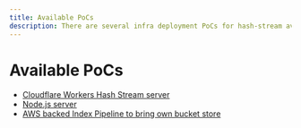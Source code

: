 ```yaml
---
title: Available PoCs
description: There are several infra deployment PoCs for hash-stream available
---
```


# Available PoCs

- [Cloudflare Workers Hash Stream server](/hash-stream/pocs/cloudflare-workers)
- [Node.js server](/hash-stream/pocs/nodejs-server)
- [AWS backed Index Pipeline to bring own bucket store](/hash-stream/pocs/index-pipeline)
